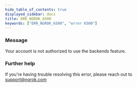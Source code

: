 ```yaml
---
hide_table_of_contents: true
displayed_sidebar: docs
title: ERR_NGROK_6500
keywords: ["ERR_NGROK_6500", "error 6500"]
---
```


### Message

Your account is not authorized to use the backends feature.

### Further help

If you're having trouble resolving this error, please reach out to [support@ngrok.com](mailto:support@ngrok.com?subject=Help%20with%20ERR_NGROK_6500)

